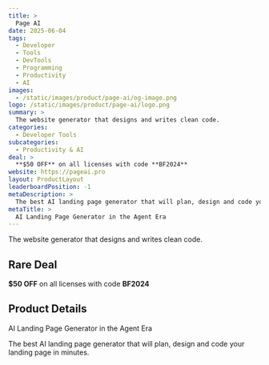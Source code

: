 ```yaml
---
title: >
  Page AI
date: 2025-06-04
tags:
  - Developer
  - Tools
  - DevTools
  - Programming
  - Productivity
  - AI
images:
  - /static/images/product/page-ai/og-image.png
logo: /static/images/product/page-ai/logo.png
summary: >
  The website generator that designs and writes clean code.
categories:
  - Developer Tools
subcategories:
  - Productivity & AI
deal: >
  **$50 OFF** on all licenses with code **BF2024**
website: https://pageai.pro
layout: ProductLayout
leaderboardPosition: -1
metaDescription: >
  The best AI landing page generator that will plan, design and code your landing page in minutes.
metaTitle: >
  AI Landing Page Generator in the Agent Era
---
```

The website generator that designs and writes clean code.

## Rare Deal

**$50 OFF** on all licenses with code **BF2024**

## Product Details

AI Landing Page Generator in the Agent Era

The best AI landing page generator that will plan, design and code your landing page in minutes.
